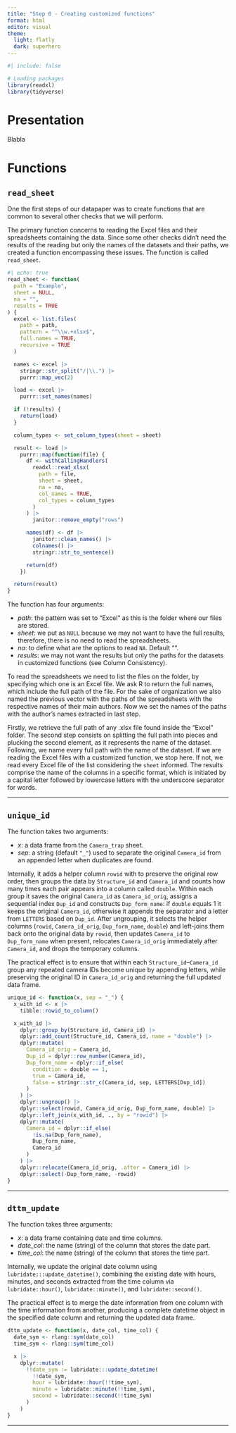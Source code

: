 ```yaml
---
title: "Step 0 - Creating customized functions"
format: html
editor: visual
theme:
  light: flatly
  dark: superhero
---
```


```r
#| include: false

# Loading packages
library(readxl)
library(tidyverse)
```

# Presentation

Blabla

# Functions

## `read_sheet`

One the first steps of our datapaper was to create functions that are common to several other checks that we will perform.

The primary function concerns to reading the Excel files and their spreadsheets containing the data. Since some other checks didn't need the results of the reading but only the names of the datasets and their paths, we created a function encompassing these issues. The function is called `read_sheet`.

```r
#| echo: true
read_sheet <- function(
  path = "Example",
  sheet = NULL,
  na = "",
  results = TRUE
) {
  excel <- list.files(
    path = path,
    pattern = "^\\w.+xlsx$",
    full.names = TRUE,
    recursive = TRUE
  )

  names <- excel |>
    stringr::str_split("/|\\.") |>
    purrr::map_vec(2)

  load <- excel |>
    purrr::set_names(names)

  if (!results) {
    return(load)
  }

  column_types <- set_column_types(sheet = sheet)

  result <- load |>
    purrr::map(function(file) {
      df <- withCallingHandlers(
        readxl::read_xlsx(
          path = file,
          sheet = sheet,
          na = na,
          col_names = TRUE,
          col_types = column_types
        )
      ) |>
        janitor::remove_empty("rows")

      names(df) <- df |>
        janitor::clean_names() |>
        colnames() |>
        stringr::str_to_sentence()

      return(df)
    })

  return(result)
}
```

The function has four arguments:

-   *path*: the pattern was set to "Excel" as this is the folder where our files are stored.
-   *sheet*: we put as `NULL` because we may not want to have the full results, therefore, there is no need to read the spreadsheets.
-   *na*: to define what are the options to read `NA`. Default "".
-   *results*: we may not want the results but only the paths for the datasets in customized functions (see Column Consistency).

To read the spreadsheets we need to list the files on the folder, by specifying which one is an Excel file. We ask R to return the full names, which include the full path of the file. For the sake of organization we also named the previous vector with the paths of the spreadsheets with the respective names of their main authors. Now we set the names of the paths with the author's names extracted in last step.

Firstly, we retrieve the full path of any .xlsx file found inside the "Excel" folder. The second step consists on splitting the full path into pieces and plucking the second element, as it represents the name of the dataset. Following, we name every full path with the name of the dataset. If we are reading the Excel files with a customized function, we stop here. If not, we read every Excel file of the list considering the `sheet` informed. The results comprise the name of the columns in a specific format, which is initiated by a capital letter followed by lowercase letters with the underscore separator for words.

------------------------------------------------------------------------

## `unique_id`

The function takes two arguments:

-   *x*: a data frame from the `Camera_trap` sheet.\
-   *sep*: a string (default `"_"`) used to separate the original `Camera_id` from an appended letter when duplicates are found.

Internally, it adds a helper column `rowid` with to preserve the original row order, then groups the data by `Structure_id` and `Camera_id` and counts how many times each pair appears into a column called `double`. Within each group it saves the original `Camera_id` as `Camera_id_orig`, assigns a sequential index `Dup_id` and constructs `Dup_form_name`: if `double` equals 1 it keeps the original `Camera_id`, otherwise it appends the separator and a letter from `LETTERS` based on `Dup_id`. After ungrouping, it selects the helper columns (`rowid`, `Camera_id_orig`, `Dup_form_name`, `double`) and left-joins them back onto the original data by `rowid`, then updates `Camera_id` to `Dup_form_name` when present, relocates `Camera_id_orig` immediately after `Camera_id`, and drops the temporary columns.

The practical effect is to ensure that within each `Structure_id`–`Camera_id` group any repeated camera IDs become unique by appending letters, while preserving the original ID in `Camera_id_orig` and returning the full updated data frame.

```r
unique_id <- function(x, sep = "_") {
  x_with_id <- x |>
    tibble::rowid_to_column()

  x_with_id |>
    dplyr::group_by(Structure_id, Camera_id) |>
    dplyr::add_count(Structure_id, Camera_id, name = "double") |>
    dplyr::mutate(
      Camera_id_orig = Camera_id,
      Dup_id = dplyr::row_number(Camera_id),
      Dup_form_name = dplyr::if_else(
        condition = double == 1,
        true = Camera_id,
        false = stringr::str_c(Camera_id, sep, LETTERS[Dup_id])
      )
    ) |>
    dplyr::ungroup() |>
    dplyr::select(rowid, Camera_id_orig, Dup_form_name, double) |>
    dplyr::left_join(x_with_id, ., by = "rowid") |>
    dplyr::mutate(
      Camera_id = dplyr::if_else(
        !is.na(Dup_form_name),
        Dup_form_name,
        Camera_id
      )
    ) |>
    dplyr::relocate(Camera_id_orig, .after = Camera_id) |>
    dplyr::select(-Dup_form_name, -rowid)
}
```

------------------------------------------------------------------------

## `dttm_update`

The function takes three arguments:

-   *x*: a data frame containing date and time columns.
-   *date_col*: the name (string) of the column that stores the date part.
-   *time_col*: the name (string) of the column that stores the time part.

Internally, we update the original date column using `lubridate:::update_datetime()`, combining the existing date with hours, minutes, and seconds extracted from the time column via `lubridate::hour()`, `lubridate::minute()`, and `lubridate::second()`.

The practical effect is to merge the date information from one column with the time information from another, producing a complete datetime object in the specified date column and returning the updated data frame.

```r
dttm_update <- function(x, date_col, time_col) {
  date_sym <- rlang::sym(date_col)
  time_sym <- rlang::sym(time_col)

  x |>
    dplyr::mutate(
      !!date_sym := lubridate:::update_datetime(
        !!date_sym,
        hour = lubridate::hour(!!time_sym),
        minute = lubridate::minute(!!time_sym),
        second = lubridate::second(!!time_sym)
      )
    )
}
```

------------------------------------------------------------------------